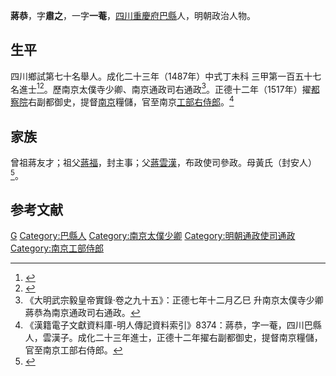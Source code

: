 {{明清人物信息框
| 姓名 = 蔣恭
| 原名 =
| 圖片名稱= 
| 圖片大小 =
| 圖片說明 = 
| 最高職務 = 南京工部右侍郎
| 國家 = 大明 
| 爵位 =
| 籍貫 = [[四川|四川]][[重慶府|重慶府]][[巴縣_(重慶)|巴縣]]
| 族裔 = 
| 字號 = 字肅之，一字一菴
| 諡號 =
| 出生日期 = 二月二十七日
| 出生地點 =
| 逝世日期 = 卒年不詳 
| 逝世地點 =
| 墓葬 =
| 配偶 = 胡氏
| 親屬 = 父 [[蔣雲漢|蔣雲漢]]
| 出身 =
* 成化二十三年丁未科同進士出身
| 經歷 =
| 著作 =  
}}
'''蔣恭'''{{BD|1459年||？年||Jiang}}，字'''肅之'''，一字'''一菴'''，[[四川|四川]][[重慶府|重慶府]][[巴縣_(重慶)|巴縣]]人，明朝政治人物。

== 生平 ==
四川鄉試第七十名舉人。成化二十三年（1487年）中式丁未科<!---會試第一百三十九名--->三甲第一百五十七名進士<ref>{{Cite book|title=《[[皇明贡举考|皇明贡举考]]》卷五|last=（明）[[张朝瑞|张朝瑞]]|first=|publisher=《续修四库全书》史部第828册|year=|isbn=|location=|pages=}}</ref><ref>{{Cite book|title=贡举志五种 上|last=鲁小俊，江俊伟著|first=|publisher=武汉：武汉大学出版社|year=2009|isbn=978-7-307-07043-1|location=|pages=256-258}}</ref>。歷南京太僕寺少卿、南京通政司右通政<ref> 《大明武宗毅皇帝實錄·卷之九十五》：正德七年十二月乙巳 升南京太僕寺少卿蔣恭為南京通政司右通政。</ref>。正德十二年（1517年）擢[[都察院|都察院]]右副都御史，提督[[南京|南京]]糧儲，官至南京[[工部右侍郎|工部右侍郎]]。<ref>《漢籍電子文獻資料庫-明人傳記資料索引》8374：蔣恭，字一菴，四川巴縣人，雲漢子。成化二十三年進士，正德十二年擢右副都御史，提督南京糧儲，官至南京工部右侍郎。</ref>

== 家族 ==
曾祖蔣友才；祖父[[蔣福|蔣福]]，封主事；父[[蔣雲漢|蔣雲漢]]，布政使司參政。母黃氏（封安人）<ref>{{Cite book|title=天一阁藏明代科举录选刊 登科录 点校本|last=龚延明主编|first=|publisher=宁波出版社|year=2016|isbn=978-7-5526-2320-8|location=宁波|pages=|quote=《天一閣藏明代科舉錄選刊.登科錄》之《成化二十三年進士登科錄》}}</ref>。

==参考文献==
{{reflist}}

{{成化二十三年丁未科殿試金榜}}

{{Authority control}}

{{DEFAULTSORT:Jiang蔣}}
[[Category:蔣姓|G]]
[[Category:巴縣人|Category:巴縣人]]
[[Category:南京太僕少卿|Category:南京太僕少卿]]
[[Category:明朝通政使司通政|Category:明朝通政使司通政]]
[[Category:南京工部侍郎|Category:南京工部侍郎]]